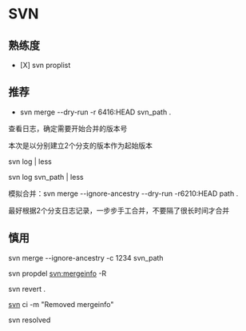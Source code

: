 = SVN =

== 熟练度 ==

* [X] svn proplist

== 推荐 ==

* svn merge --dry-run -r 6416:HEAD svn_path .

查看日志，确定需要开始合并的版本号

本次是以分别建立2个分支的版本作为起始版本

svn log | less

svn log svn_path | less

模拟合并：svn merge --ignore-ancestry --dry-run -r6210:HEAD path .

最好根据2个分支日志记录，一步步手工合并，不要隔了很长时间才合并


== 慎用 ==

svn merge --ignore-ancestry -c 1234 svn_path

svn propdel svn:mergeinfo -R

svn revert .

[[svn]] ci -m "Removed mergeinfo"

svn resolved
